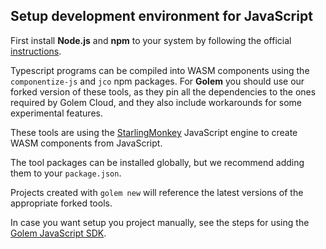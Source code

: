 
## Setup development environment for JavaScript

First install **Node.js** and **npm** to your system by following the official [instructions](https://docs.npmjs.com/downloading-and-installing-node-js-and-npm).

Typescript programs can be compiled into WASM components using the `componentize-js` and `jco` npm packages. For **Golem** you should use our forked version of these tools, as they pin all the dependencies to the ones required by Golem Cloud, and they also include workarounds for some experimental features.

These tools are using the [StarlingMonkey](https://github.com/bytecodealliance/StarlingMonkey/) JavaScript engine to create WASM components from JavaScript.

The tool packages can be installed globally, but we recommend adding them to your `package.json`.

Projects created with `golem new` will reference the latest versions of the appropriate forked tools.

In case you want setup you project manually, see the steps for using the [Golem JavaScript SDK](/js-language-guide/golem-js-sdk).
